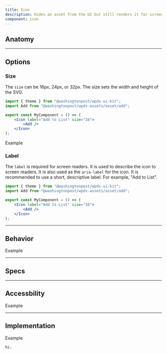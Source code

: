 ```yaml
---
title: Icon
description: Hides an asset from the UI but still renders it for screen readers. A label is required for screen readers.
component: icon
---
```


## Anatomy

<Container caption="Icon component shown with a Garlic asset. Inspect the HTML to see the props. Or use a screen reader to read the label.">
	<EmbedStory componentName="icon" />
</Container>

---

## Options

<Container>
	<EmbedControls
		componentName="icon"
		css={{
			marginBottom: "$050",
		}}
	/>
</Container>

### Size

The `size` can be 16px, 24px, or 32px. The size sets the width and height of the SVG.

```jsx
import { theme } from "@washingtonpost/wpds-ui-kit";
import Add from "@washingtonpost/wpds-assets/asset/add";

export const MyComponent = () => (
	<Icon label="Add to List" size="16">
		<Add />
	</Icon>
);
```

<Container>Example</Container>

### Label

The `label` is required for screen readers. It is used to describe the icon to screen readers. It is also used as the `aria-label` for the icon. It is recommended to use a short, descriptive label. For example, "Add to List".

```jsx
import { theme } from "@washingtonpost/wpds-ui-kit";
import Add from "@washingtonpost/wpds-assets/asset/add";

export const MyComponent = () => (
	<Icon label="Add to List" size="16">
		<Add />
	</Icon>
);
```

---

## Behavior

<Container>Example </Container>

---

## Specs

<Container>
	<EmbedDocsPage componentName="icon" />
</Container>

---

## Accessbility

<Container>Example </Container>

---

## Implementation

<Container>Example </Container>

```jsx
hi;
```
